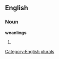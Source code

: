 
==English==

===Noun===
'''weanlings'''

# {{plural of|[[weanling]]}}

[[Category:English plurals]]